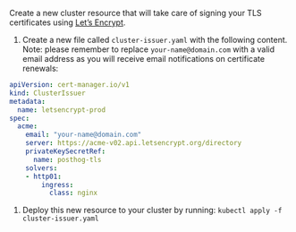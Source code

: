 Create a new cluster resource that will take care of signing your TLS certificates using [Let’s Encrypt](https://letsencrypt.org/).

1. Create a new file called `cluster-issuer.yaml` with the following content. Note: please remember to replace `your-name@domain.com`
with a valid email address as you will receive email notifications on certificate renewals:

  ```yaml
  apiVersion: cert-manager.io/v1
  kind: ClusterIssuer
  metadata:
    name: letsencrypt-prod
  spec:
    acme:
      email: "your-name@domain.com"
      server: https://acme-v02.api.letsencrypt.org/directory
      privateKeySecretRef:
        name: posthog-tls
      solvers:
      - http01:
          ingress:
            class: nginx
  ```

1. Deploy this new resource to your cluster by running: `kubectl apply -f cluster-issuer.yaml`
